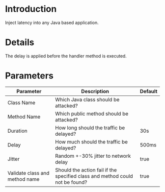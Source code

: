 # Introduction

Inject latency into any Java based application.

# Details

The delay is applied before the handler method is executed.

# Parameters

| Parameter                      | Description                                                                 | Default |
|--------------------------------|-----------------------------------------------------------------------------|---------|
| Class Name                     | Which Java class should be attacked?                                        |         |
| Method Name                    | Which public method should be attacked?                                     |         |
| Duration                       | How long should the traffic be delayed?                                     | 30s     |
| Delay                          | How much should the traffic be delayed?                                     | 500ms   |
| Jitter                         | Random +-30% jitter to network delay                                        | true    |
| Validate class and method name |Should the action fail if the specified class and method could not be found? | true    |
